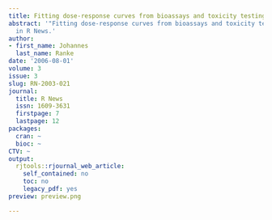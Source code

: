 ```yaml
---
title: Fitting dose-response curves from bioassays and toxicity testing
abstract: '"Fitting dose-response curves from bioassays and toxicity testing" published
  in R News.'
author:
- first_name: Johannes
  last_name: Ranke
date: '2006-08-01'
volume: 3
issue: 3
slug: RN-2003-021
journal:
  title: R News
  issn: 1609-3631
  firstpage: 7
  lastpage: 12
packages:
  cran: ~
  bioc: ~
CTV: ~
output:
  rjtools::rjournal_web_article:
    self_contained: no
    toc: no
    legacy_pdf: yes
preview: preview.png

---
```

